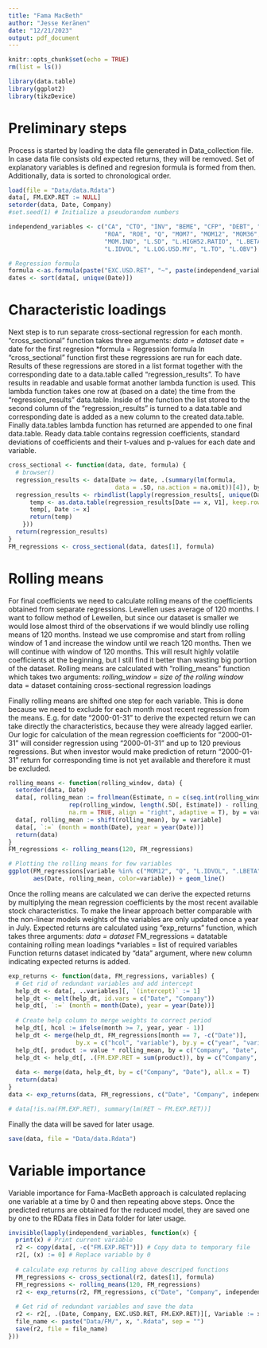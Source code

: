 ```yaml
---
title: "Fama MacBeth"
author: "Jesse Keränen"
date: "12/21/2023"
output: pdf_document
---
```


```r
knitr::opts_chunk$set(echo = TRUE)
rm(list = ls())

library(data.table)
library(ggplot2)
library(tikzDevice)
```

# Preliminary steps

Process is started by loading the data file generated in Data_collection file. In case data file consists old expected returns, they will be removed. Set of explanatory variables is defined and regresion formula is formed from then. Additionally, data is sorted to chronological order.
```r
load(file = "Data/data.Rdata")
data[, FM.EXP.RET := NULL]
setorder(data, Date, Company)
#set.seed(1) # Initialize a pseudorandom numbers

independend_variables <- c("CA", "CTO", "INV", "BEME", "CFP", "DEBT", "SP", "EP",
                           "ROA", "ROE", "Q", "MOM7", "MOM12", "MOM36", "MOM2",
                           "MOM.IND", "L.SD", "L.HIGH52.RATIO", "L.BETA",
                           "L.IDVOL", "L.LOG.USD.MV", "L.TO", "L.OBV")

# Regression formula
formula <-as.formula(paste("EXC.USD.RET", "~", paste(independend_variables, collapse = " + "))) 
dates <- sort(data[, unique(Date)])
```

# Characteristic loadings

Next step is to run separate cross-sectional regression for each month. "cross_sectional" function takes three arguments:
*data = dataset
*date = date for the first regresion
*formula = Regression formula
In "cross_sectional" function first these regressions are run for each date. Results of these regressions are stored in a list format together with the corresponding date to a data.table called "regression_results". To have results in readable and usable format another lambda function is used. This lambda function takes one row at (based on a date) the time from the "regression_results" data.table. Inside of the function the list stored to the second column of the "regression_results" is turned to a data.table and corresponding date is added as a new column to the created data.table. Finally data.tables lambda function has returned are appended to one final data.table. Ready data.table contains regression coefficients, standard deviations of coefficients and their t-values and p-values for each date and variable. 
```r
cross_sectional <- function(data, date, formula) {
  # browser()
  regression_results <- data[Date >= date, .(summary(lm(formula, 
                              data = .SD, na.action = na.omit))[4]), by = Date]
  regression_results <- rbindlist(lapply(regression_results[, unique(Date)], function(x){
      temp <- as.data.table(regression_results[Date == x, V1], keep.rownames = "variable")
      temp[, Date := x]
      return(temp)
    }))
  return(regression_results)
}
FM_regressions <- cross_sectional(data, dates[1], formula)
```

# Rolling means

For final coefficients we need to calculate rolling means of the coefficients obtained from separate regressions. Lewellen uses average of 120 months. I want to follow method of Lewellen, but since our dataset is smaller we would lose almost third of the observations if we would blindly use rolling means of 120 months. Instead we use compromise and start from rolling window of 1 and increase the window until we reach 120 months. Then we will continue with window of 120 months. This will result highly volatile coefficients at the beginning, but I still find it better than wasting big portion of the dataset. Rolling means are calculated with "rolling_means" function which takes two arguments:
*rolling_window = size of the rolling window
*data = dataset containing cross-sectional regression loadings

Finally rolling means are shifted one step for each variable. This is done because we need to exclude for each month most recent regression from the means. E.g. for date "2000-01-31" to derive the expected return we can take directly the characteristics, because they were already lagged earlier. Our logic for calculation of the mean regression coefficients for "2000-01-31" will consider regression using "2000-01-31" and up to 120 previous regressions. But when investor would make prediction of return "2000-01-31" return for corresponding time is not yet available and therefore it must be excluded.  
```r
rolling_means <- function(rolling_window, data) {
  setorder(data, Date)
  data[, rolling_mean := frollmean(Estimate, n = c(seq.int(rolling_window),
                 rep(rolling_window, length(.SD[, Estimate]) - rolling_window)),
                 na.rm = TRUE, align = "right", adaptive = T), by = variable]
  data[, rolling_mean := shift(rolling_mean), by = variable]
  data[, `:=` (month = month(Date), year = year(Date))]
  return(data)
}
FM_regressions <- rolling_means(120, FM_regressions)

# Plotting the rolling means for few variables
ggplot(FM_regressions[variable %in% c("MOM12", "Q", "L.IDVOL", ".LBETA")],
       aes(Date, rolling_mean, color=variable)) + geom_line()
```

Once the rolling means are calculated we can derive the expected returns by multiplying the mean regression coefficients by the most recent available stock characteristics. To make the linear approach better comparable with the non-linear models weights of the variables are only updated once a year in July. Expected returns are calculated using "exp_returns" function, which takes three arguments: 
*data = dataset
*FM_regressions = datatable containing rolling mean loadings
*variables = list of required variables
Function returns dataset indicated by "data" argument, where new column indicating expected returns is added.
```r
exp_returns <- function(data, FM_regressions, variables) {
  # Get rid of redundant variables and add intercept 
  help_dt <- data[, ..variables][, `(intercept)` := 1]
  help_dt <- melt(help_dt, id.vars = c("Date", "Company"))
  help_dt[, `:=` (month = month(Date), year = year(Date))]
  
  # Create help column to merge weights to correct period 
  help_dt[, hcol := ifelse(month >= 7, year, year - 1)]
  help_dt <- merge(help_dt, FM_regressions[month == 7, -c("Date")],
                   by.x = c("hcol", "variable"), by.y = c("year", "variable"))
  help_dt[, product := value * rolling_mean, by = c("Company", "Date", "variable")]
  help_dt <- help_dt[, .(FM.EXP.RET = sum(product)), by = c("Company", "Date")]
  
  data <- merge(data, help_dt, by = c("Company", "Date"), all.x = T)
  return(data)
}
data <- exp_returns(data, FM_regressions, c("Date", "Company", independend_variables))

# data[!is.na(FM.EXP.RET), summary(lm(RET ~ FM.EXP.RET))]
```

Finally the data will be saved for later usage.
```r
save(data, file = "Data/data.Rdata")
```

# Variable importance

Variable importance for Fama-MacBeth approach is calculated replacing one variable at a time by 0 and then repeating above steps. Once the predicted returns are obtained for the reduced model, they are saved one by one to the RData files in Data folder for later usage.
```r
invisible(lapply(independend_variables, function(x) {
  print(x) # Print current variable
  r2 <- copy(data[, -c("FM.EXP.RET")]) # Copy data to temporary file
  r2[, (x) := 0] # Replace variable by 0
  
  # calculate exp returns by calling above descriped functions
  FM_regressions <- cross_sectional(r2, dates[1], formula)
  FM_regressions <- rolling_means(120, FM_regressions)
  r2 <- exp_returns(r2, FM_regressions, c("Date", "Company", independend_variables))
  
  # Get rid of redundant variables and save the data
  r2 <- r2[, .(Date, Company, EXC.USD.RET, FM.EXP.RET)][, Variable := x]
  file_name <- paste("Data/FM/", x, ".Rdata", sep = "")
  save(r2, file = file_name)
}))
```


